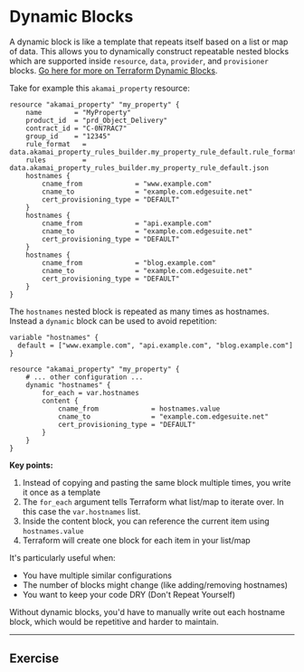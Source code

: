 # Dynamic Blocks

A dynamic block is like a template that repeats itself based on a list or map of data. This allows you to dynamically construct repeatable nested blocks which are supported inside `resource`, `data`, `provider`, and `provisioner` blocks. [Go here for more on Terraform Dynamic Blocks](https://developer.hashicorp.com/terraform/language/expressions/dynamic-blocks).

Take for example this `akamai_property` resource:
```hcl filename="main.tf" copy {8,13,18}
resource "akamai_property" "my_property" {
    name    	= "MyProperty"
    product_id  = "prd_Object_Delivery"
    contract_id = "C-0N7RAC7"
    group_id    = "12345"
    rule_format   = data.akamai_property_rules_builder.my_property_rule_default.rule_format
    rules         = data.akamai_property_rules_builder.my_property_rule_default.json
    hostnames {
        cname_from             = "www.example.com"
        cname_to               = "example.com.edgesuite.net"
        cert_provisioning_type = "DEFAULT"
    }
    hostnames {
        cname_from             = "api.example.com"
        cname_to               = "example.com.edgesuite.net"
        cert_provisioning_type = "DEFAULT"
    }
    hostnames {
        cname_from             = "blog.example.com"
        cname_to               = "example.com.edgesuite.net"
        cert_provisioning_type = "DEFAULT"
    }
}
```

The `hostnames` nested block is repeated as many times as hostnames. Instead a `dynamic` block can be used to avoid repetition:

```hcl /dynamic/ filename="main.tf" copy {7,8,9}
variable "hostnames" {
  default = ["www.example.com", "api.example.com", "blog.example.com"]
}

resource "akamai_property" "my_property" {
    # ... other configuration ...
    dynamic "hostnames" {
        for_each = var.hostnames
        content {
            cname_from             = hostnames.value
            cname_to               = "example.com.edgesuite.net"
            cert_provisioning_type = "DEFAULT"
        }
    }
}
```
**Key points:**

1. Instead of copying and pasting the same block multiple times, you write it once as a template
2. The `for_each` argument tells Terraform what list/map to iterate over. In this case the `var.hostnames` list.
3. Inside the content block, you can reference the current item using `hostnames.value`
4. Terraform will create one block for each item in your list/map

It's particularly useful when:

- You have multiple similar configurations
- The number of blocks might change (like adding/removing hostnames)
- You want to keep your code DRY (Don't Repeat Yourself)

Without dynamic blocks, you'd have to manually write out each hostname block, which would be repetitive and harder to maintain.

---

## Exercise


<ExerciseDynamic />